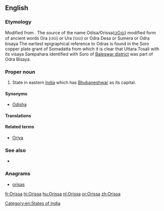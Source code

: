 {{also|orissa}}
==English==
{{wikipedia}}

===Etymology===
Modified from {{etyl|or|en}} {{term|ଓର (ଉର)|tr=Ora|sc=Orya}}. The source of the name Odisa/Orissa([[ଓଡିଶା]]) modified form of ancient words Ora (ଓର) or Ura (ଉର) or Odra Desa or Sumera or Odra bisaya The earliest epigraphical reference to Odras is found in the Soro copper plate grant of Somadatta from which it is clear that Uttara Tosali with its visaya Sarepahara identified with Soro of [[Baleswar district]] was part of Odra Bisaya.

===Proper noun===
{{en-proper noun}}

# State in eastern [[India]] which has [[Bhubaneshwar]] as its capital.

====Synonyms====
* [[Odisha]]

====Translations====
{{trans-see|Odisha}}

====Related terms====
* [[Oriya]]

===See also===
* {{list|en|states of India}}

===Anagrams===
* [[orisas#English|orisas]]

[[Category:en:States of India]]

[[fr:Orissa]]
[[hi:Orissa]]
[[hu:Orissa]]
[[nl:Orissa]]
[[or:Orissa]]
[[zh:Orissa]]